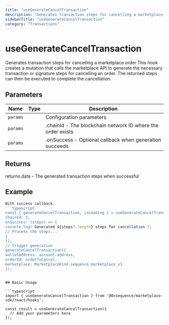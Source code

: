 ```yaml
---
title: "useGenerateCancelTransaction"
description: "Generates transaction steps for cancelling a marketplace order This hook creates a mutation that calls the marketplace API to generate the necessary transaction or signature steps for cancelling an order. The returned steps can then be executed to complete the cancellation."
sidebarTitle: "useGenerateCancelTransaction"
category: "Transactions"
---
```


# useGenerateCancelTransaction

Generates transaction steps for cancelling a marketplace order This hook creates a mutation that calls the marketplace API to generate the necessary transaction or signature steps for cancelling an order. The returned steps can then be executed to complete the cancellation.

## Parameters

| Name | Type | Description |
|------|------|-------------|
| `params` |  | Configuration parameters |
| `params` |  | .chainId - The blockchain network ID where the order exists |
| `params` |  | .onSuccess - Optional callback when generation succeeds |

## Returns

returns.data - The generated transaction steps when successful

## Example

```typescript
With success callback:
```typescript
const { generateCancelTransaction, isLoading } = useGenerateCancelTransaction({
chainId: 1,
onSuccess: (steps) => {
console.log(`Generated ${steps?.length} steps for cancellation`);
// Process the steps...
}
});
// Trigger generation
generateCancelTransaction({
walletAddress: account.address,
orderId: orderToCancel,
marketplace: MarketplaceKind.sequence_marketplace_v1
});
```
```

## Basic Usage

```typescript
import { useGenerateCancelTransaction } from '@0xsequence/marketplace-sdk/react/hooks';

const result = useGenerateCancelTransaction({
  // Add your parameters here
});
```

